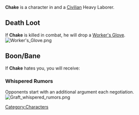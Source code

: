 {{Character
| race = Human
| location = Havaria - Murder Bay
| faction = civilian
| title = Heavy Laborer
}}

{{quote|The laborer rubs his elbows like it's been ten years since they ran out of grease.|Chake's Compendium Description}}'''Chake''' is a character in {{Gamename}} and a [[Civilian]] Heavy Laborer.

== Death Loot ==
If '''Chake''' is killed in combat, he will drop a [[Worker's Glove]].
[[File:Worker's Glove.png|none|thumb]]

== Boon/Bane ==
If '''Chake''' hates you, you will receive:

=== Whispered Rumors ===
Opponents start with an additional argument each negotiation.
[[File:Graft whispered rumors.png|none|thumb]]
<br />
[[Category:Characters]]